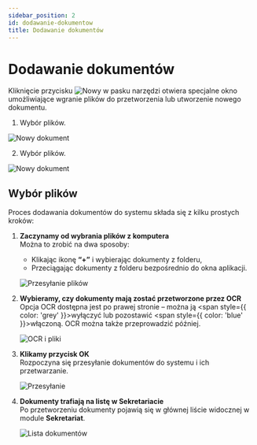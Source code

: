 ```yaml
---
sidebar_position: 2
id: dodawanie-dokumentow
title: Dodawanie dokumentów
---
```


# Dodawanie dokumentów

Kliknięcie przycisku ![Nowy](/img/nowy.png) w pasku narzędzi otwiera specjalne okno umożliwiające wgranie plików do przetworzenia lub utworzenie nowego dokumentu.

1. Wybór plików.

![Nowy dokument](/img/nowy_dokument.png)

2. Wybór plików.

![Nowy dokument](/img/nowy_dokument2.png)

## Wybór plików

Proces dodawania dokumentów do systemu składa się z kilku prostych kroków:

1. **Zaczynamy od wybrania plików z komputera**  
   Można to zrobić na dwa sposoby:  
   - Klikając ikonę **“+”** i wybierając dokumenty z folderu,  
   - Przeciągając dokumenty z folderu bezpośrednio do okna aplikacji.

   ![Przesyłanie plików](/img/przesylanie_dok.png)

2. **Wybieramy, czy dokumenty mają zostać przetworzone przez OCR**  
   Opcja OCR dostępna jest po prawej stronie – można ją <span style={{ color: 'grey' }}>wyłączyć</span> lub pozostawić <span style={{ color: 'blue' }}>włączoną</span>. OCR można także przeprowadzić później.

   ![OCR i pliki](/img/wybor_plikow_ocr.png)

3. **Klikamy przycisk OK**  
   Rozpoczyna się przesyłanie dokumentów do systemu i ich przetwarzanie.

   ![Przesyłanie](/img/ladowanie_dok.png)

4. **Dokumenty trafiają na listę w Sekretariacie**  
   Po przetworzeniu dokumenty pojawią się w głównej liście widocznej w module **Sekretariat**.

   ![Lista dokumentów](/img/sekretariat_lista.png)
